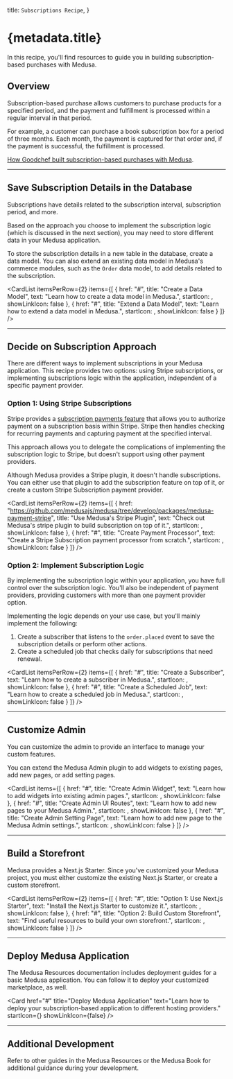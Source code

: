 
  title: `Subscriptions Recipe`,
}

# {metadata.title}

In this recipe, you'll find resources to guide you in building subscription-based purchases with Medusa.

## Overview

Subscription-based purchase allows customers to purchase products for a specified period, and the payment and fulfillment is processed within a regular interval in that period.

For example, a customer can purchase a book subscription box for a period of three months. Each month, the payment is captured for that order and, if the payment is successful, the fulfillment is processed.

<Note title="Related use-case">

[How Goodchef built subscription-based purchases with Medusa](https://medusajs.com/blog/goodchef/).

</Note>

<LearningPath pathName="subscriptions" />

---

## Save Subscription Details in the Database

Subscriptions have details related to the subscription interval, subscription period, and more.

Based on the approach you choose to implement the subscription logic (which is discussed in the next section), you may need to store different data in your Medusa application.

To store the subscription details in a new table in the database, create a data model. You can also extend an existing data model in Medusa's commerce modules, such as the `Order` data model, to add details related to the subscription.

<CardList itemsPerRow={2} items={[
  {
    href: "#",
    title: "Create a Data Model",
    text: "Learn how to create a data model in Medusa.",
    startIcon: <AcademicCapSolid />,
    showLinkIcon: false
  },
  {
    href: "#",
    title: "Extend a Data Model",
    text: "Learn how to extend a data model in Medusa.",
    startIcon: <AcademicCapSolid />,
    showLinkIcon: false
  }
]} />

---

## Decide on Subscription Approach

There are different ways to implement subscriptions in your Medusa application. This recipe provides two options: using Stripe subscriptions, or implementing subscriptions logic within the application, independent of a specific payment provider.

### Option 1: Using Stripe Subscriptions

Stripe provides a [subscription payments feature](https://stripe.com/docs/billing/subscriptions/overview) that allows you to authorize payment on a subscription basis within Stripe. Stripe then handles checking for recurring payments and capturing payment at the specified interval.

This approach allows you to delegate the complications of implementing the subscription logic to Stripe, but doesn't support using other payment providers.

Although Medusa provides a Stripe plugin, it doesn't handle subscriptions. You can either use that plugin to add the subscription feature on top of it, or create a custom Stripe Subscription payment provider.

<CardList itemsPerRow={2} items={[
  {
    href: "https://github.com/medusajs/medusa/tree/develop/packages/medusa-payment-stripe",
    title: "Use Medusa's Stripe Plugin",
    text: "Check out Medusa's stripe plugin to build subscription on top of it.",
    startIcon: <Github />,
    showLinkIcon: false
  },
  {
    href: "#",
    title: "Create Payment Processor",
    text: "Create a Stripe Subscription payment processor from scratch.",
    startIcon: <AcademicCapSolid />,
    showLinkIcon: false
  }
]} />

### Option 2: Implement Subscription Logic

By implementing the subscription logic within your application, you have full control over the subscription logic. You'll also be independent of payment providers, providing customers with more than one payment provider option.

Implementing the logic depends on your use case, but you'll mainly implement the following:

1. Create a subscriber that listens to the `order.placed` event to save the subscription details or perform other actions.
2. Create a scheduled job that checks daily for subscriptions that need renewal.

<CardList itemsPerRow={2} items={[
  {
    href: "#",
    title: "Create a Subscriber",
    text: "Learn how to create a subscriber in Medusa.",
    startIcon: <AcademicCapSolid />,
    showLinkIcon: false
  },
  {
    href: "#",
    title: "Create a Scheduled Job",
    text: "Learn how to create a scheduled job in Medusa.",
    startIcon: <AcademicCapSolid />,
    showLinkIcon: false
  }
]} />

---

## Customize Admin

You can customize the admin to provide an interface to manage your custom features.

You can extend the Medusa Admin plugin to add widgets to existing pages, add new pages, or add setting pages.

<CardList items={[
  {
    href: "#",
    title: "Create Admin Widget",
    text: "Learn how to add widgets into existing admin pages.",
    startIcon: <AcademicCapSolid />,
    showLinkIcon: false
  },
  {
    href: "#",
    title: "Create Admin UI Routes",
    text: "Learn how to add new pages to your Medusa Admin.",
    startIcon: <AcademicCapSolid />,
    showLinkIcon: false
  },
  {
    href: "#",
    title: "Create Admin Setting Page",
    text: "Learn how to add new page to the Medusa Admin settings.",
    startIcon: <AcademicCapSolid />,
    showLinkIcon: false
  }
]} />

---

## Build a Storefront

Medusa provides a Next.js Starter. Since you've customized your Medusa project, you must either customize the existing Next.js Starter, or create a custom storefront.

<CardList itemsPerRow={2} items={[
  {
    href: "#",
    title: "Option 1: Use Next.js Starter",
    text: "Install the Next.js Starter to customize it.",
    startIcon: <AcademicCapSolid />,
    showLinkIcon: false
  },
  {
    href: "#",
    title: "Option 2: Build Custom Storefront",
    text: "Find useful resources to build your own storefront.",
    startIcon: <AcademicCapSolid />,
    showLinkIcon: false
  }
]} />

---

## Deploy Medusa Application

The Medusa Resources documentation includes deployment guides for a basic Medusa application. You can follow it to deploy your customized marketplace, as well.

<Card
  href="#"
  title="Deploy Medusa Application"
  text="Learn how to deploy your subscription-based application to different hosting providers."
  startIcon={<AcademicCapSolid />}
  showLinkIcon={false}
/>

---

## Additional Development

Refer to other guides in the Medusa Resources or the Medusa Book for additional guidance during your development.
